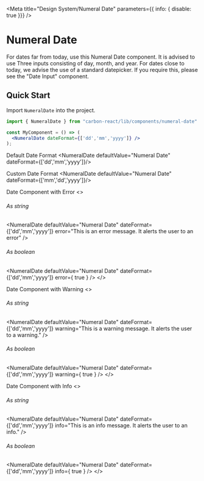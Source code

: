
<Meta title="Design System/Numeral Date" parameters={{ info: { disable: true }}} />

# Numeral Date

For dates far from today, use this Numeral Date component. It is advised to use Three inputs consisting of day, month, and year. 
For dates close to today, we advise the use of a standard datepicker. If you require this, please see the "Date Input" component.

## Quick Start
Import `NumeralDate` into the project.

```jsx
import { NumeralDate } from "carbon-react/lib/components/numeral-date"

const MyComponent = () => (
  <NumeralDate dateFormat={['dd','mm','yyyy']} />
);
```

Default Date Format
<Preview>
  <Story name="Default">
    <NumeralDate defaultValue="Numeral Date" dateFormat={['dd','mm','yyyy']}/>
  </Story>
</Preview>

Custom Date Format
<Preview>
  <Story name="Custom" >
    <NumeralDate defaultValue="Numeral Date" dateFormat={['mm','dd','yyyy']}/>
  </Story>
</Preview>

Date Component with Error
<Preview>
  <Story name="Date Component has Error">
    <>
      <h6>As string</h6>
      <NumeralDate
        defaultValue="Numeral Date" 
        dateFormat={['dd','mm','yyyy']}
        error="This is an error message. It alerts the user to an error"
      />
      <h6>As boolean</h6>
      <NumeralDate
        defaultValue="Numeral Date" 
        dateFormat={['dd','mm','yyyy']}
        error={ true }
      />
    </>
  </Story>
</Preview>

Date Component with Warning
<Preview>
  <Story name="Date Component has Warning">
    <>
      <h6>As string</h6>
      <NumeralDate
        defaultValue="Numeral Date" 
        dateFormat={['dd','mm','yyyy']}
        warning="This is a warning message. It alerts the user to a warning."
      />
      <h6>As boolean</h6>
      <NumeralDate
        defaultValue="Numeral Date" 
        dateFormat={['dd','mm','yyyy']}
        warning={ true }
      />
    </>
  </Story>
</Preview>

Date Component with Info
<Preview>
  <Story name="Date Component has Info">
    <>
      <h6>As string</h6>
      <NumeralDate 
        defaultValue="Numeral Date" 
        dateFormat={['dd','mm','yyyy']} 
        info="This is an info message. It alerts the user to an info."
      />
      <h6>As boolean</h6>
      <NumeralDate 
        defaultValue="Numeral Date" 
        dateFormat={['dd','mm','yyyy']} 
        info={ true }
      />
    </>
  </Story>
</Preview>

<Props of={NumeralDate} />